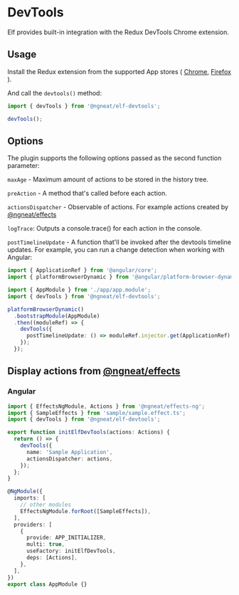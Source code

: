 # DevTools

Elf provides built-in integration with the Redux DevTools Chrome extension.

## Usage

Install the Redux extension from the supported App stores ( [Chrome](https://chrome.google.com/webstore/detail/redux-devtools/lmhkpmbekcpmknklioeibfkpmmfibljd?hl=en), [Firefox](https://addons.mozilla.org/en-US/firefox/addon/reduxdevtools/) ).

And call the `devtools()` method:

```ts
import { devTools } from '@ngneat/elf-devtools';

devTools();
```

## Options

The plugin supports the following options passed as the second function parameter:

`maxAge` - Maximum amount of actions to be stored in the history tree.

`preAction` - A method that's called before each action.

`actionsDispatcher` - Observable of actions. For example actions created by [@ngneat/effects](https://github.com/ngneat/effects)

`logTrace`: Outputs a console.trace() for each action in the console.

`postTimelineUpdate` - A function that'll be invoked after the devtools timeline updates. For example, you can run a change detection when working with Angular:

```ts
import { ApplicationRef } from '@angular/core';
import { platformBrowserDynamic } from '@angular/platform-browser-dynamic';

import { AppModule } from './app/app.module';
import { devTools } from '@ngneat/elf-devtools';

platformBrowserDynamic()
  .bootstrapModule(AppModule)
  .then((moduleRef) => {
    devTools({
      postTimelineUpdate: () => moduleRef.injector.get(ApplicationRef).tick(),
    });
  });
```

## Display actions from [@ngneat/effects](https://github.com/ngneat/effects)

### Angular

```ts
import { EffectsNgModule, Actions } from '@ngneat/effects-ng';
import { SampleEffects } from 'sample/sample.effect.ts';
import { devTools } from '@ngneat/elf-devtools';

export function initElfDevTools(actions: Actions) {
  return () => {
    devTools({
      name: 'Sample Application',
      actionsDispatcher: actions,
    });
  };
}

@NgModule({
  imports: [
    // other modules
    EffectsNgModule.forRoot([SampleEffects]),
  ],
  providers: [
    {
      provide: APP_INITIALIZER,
      multi: true,
      useFactory: initElfDevTools,
      deps: [Actions],
    },
  ],
})
export class AppModule {}
```

